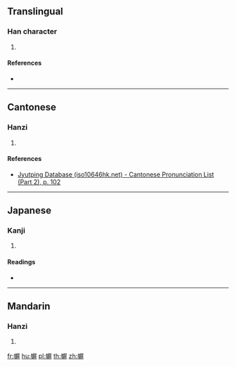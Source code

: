 {{character info/new}}
==Translingual==

===Han character===
{{Han char|rn=50|rad=巾|as=11|sn=14|four=|canj=LBSTT|ids=⿰巾屏}}

# {{defn|Han|sort=巾11}}

====References====
* {{Han ref|kx=0334.291|dkj=09006|dj=0641.310|hdz=10748.080|uh=5E48|ud=24136}}

----

==Cantonese==

===Hanzi===
{{yue-hanzi|jyut=[[ping4]]|y=ping4}}

# {{defn|lang=yue|sort=巾11}}

====References====
* [http://www.iso10646hk.net/jp/document/download.jsp Jyutping Database (iso10646hk.net) - Cantonese Pronunciation List (Part 2), p. 102]

----

==Japanese==

===Kanji===
{{ja-kanji|grade=|rs=巾11}}

# {{defn|lang=ja|sort=巾11}}

====Readings====
* {{ja-readings|on=[[へい]] (hei)|kun=}}

----

==Mandarin==

===Hanzi===
{{cmn-hanzi|pin=[[píng]] ([[ping2]])|wg=p'ing<sup>2</sup>}}

# {{defn|lang=cmn|sort=巾11}}

[[fr:幈]]
[[hu:幈]]
[[pl:幈]]
[[th:幈]]
[[zh:幈]]